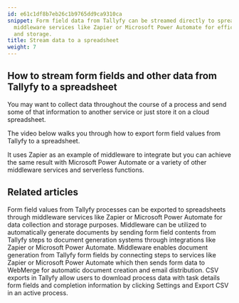 ```yaml
---
id: e61c1df8b7eb26c1b9765dd9ca9310ca
snippet: Form field data from Tallyfy can be streamed directly to spreadsheets using
  middleware services like Zapier or Microsoft Power Automate for efficient data collection
  and storage.
title: Stream data to a spreadsheet
weight: 7
---
```


## How to stream form fields and other data from Tallyfy to a spreadsheet

You may want to collect data throughout the course of a process and send some of that information to another service or just store it on a cloud spreadsheet.

The video below walks you through how to export form field values from Tallyfy to a spreadsheet.

It uses Zapier as an example of middleware to integrate but you can achieve the same result  with Microsoft Power Automate or a variety of other middleware services and serverless functions.

<lite-vimeo videoid="349793950"></lite-vimeo>


## Related articles
<CardGrid>
<LinkTitleCard header="<b>Middleware > Stream data to a spreadsheet</b>" href="/products/pro/integrations/middleware/how-can-i-export-form-fields-from-tallyfy-to-spreadsheet/" > Form field values from Tallyfy processes can be exported to spreadsheets through middleware services like Zapier or Microsoft Power Automate for data collection and storage purposes. </LinkTitleCard>
<LinkTitleCard header="<b>Documents > Send data to document creation systems</b>" href="/products/pro/documenting/documents/how-to-generate-documents-from-form-fields/" > Middleware can be utilized to automatically generate documents by sending form field contents from Tallyfy steps to document generation systems through integrations like Zapier or Microsoft Power Automate. </LinkTitleCard>
<LinkTitleCard header="<b>Documents > Send data to document creation systems</b>" href="/products/pro/documenting/documents/how-to-generate-documents-from-form-fields/" > Middleware enables document generation from Tallyfy form fields by connecting steps to services like Zapier or Microsoft Power Automate which then sends form data to WebMerge for automatic document creation and email distribution. </LinkTitleCard>
<LinkTitleCard header="<b>Processes > Export process to CSV</b>" href="/products/pro/tracking-and-tasks/processes/how-can-i-export-tallyfy-processes-to-csv/" > CSV exports in Tallyfy allow users to download process data with task details form fields and completion information by clicking Settings and Export CSV in an active process. </LinkTitleCard>
</CardGrid>